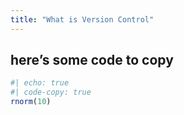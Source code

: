 ```yaml
---
title: "What is Version Control"
---
```


## here's some code to copy

```r
#| echo: true
#| code-copy: true
rnorm(10)
```

## 
